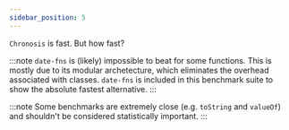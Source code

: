 ```yaml
---
sidebar_position: 5
---
```




`Chronosis` is fast. But how fast?

:::note
`date-fns` is (likely) impossible to beat for some functions. This is mostly due to its modular archetecture, which eliminates the overhead associated with classes. `date-fns` is included in this benchmark suite to show the absolute fastest alternative.
:::

:::note
Some benchmarks are extremely close (e.g. `toString` and `valueOf`) and shouldn't be considered statistically important.
:::

<BenchmarkList data={data} />
